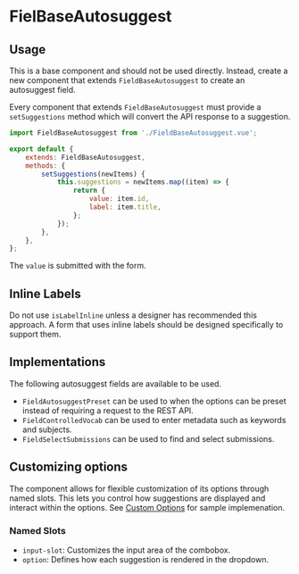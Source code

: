 

<Meta of={FieldBaseAutosuggestStories} />

# FielBaseAutosuggest

## Usage

This is a base component and should not be used directly. Instead, create a new component that extends `FieldBaseAutosuggest` to create an autosuggest field.

Every component that extends `FieldBaseAutosuggest` must provide a `setSuggestions` method which will convert the API response to a suggestion.

```js
import FieldBaseAutosuggest from './FieldBaseAutosuggest.vue';

export default {
	extends: FieldBaseAutosuggest,
	methods: {
		setSuggestions(newItems) {
			this.suggestions = newItems.map((item) => {
				return {
					value: item.id,
					label: item.title,
				};
			});
		},
	},
};
```

The `value` is submitted with the form.

## Inline Labels

Do not use `isLabelInline` unless a designer has recommended this approach. A form that uses inline labels should be designed specifically to support them.

## Implementations

The following autosuggest fields are available to be used.

- `FieldAutosuggestPreset` can be used to when the options can be preset instead of requiring a request to the REST API.
- `FieldControlledVocab` can be used to enter metadata such as keywords and subjects.
- `FieldSelectSubmissions` can be used to find and select submissions.

## Customizing options

The component allows for flexible customization of its options through named slots. This lets you control how suggestions are displayed and interact within the options. See [Custom Options](?path=/story/forms-fieldbaseautosuggest--custom-options) for sample implemenation.

### Named Slots

- `input-slot`: Customizes the input area of the combobox.
- `option`: Defines how each suggestion is rendered in the dropdown.

<Primary />
<Controls />

